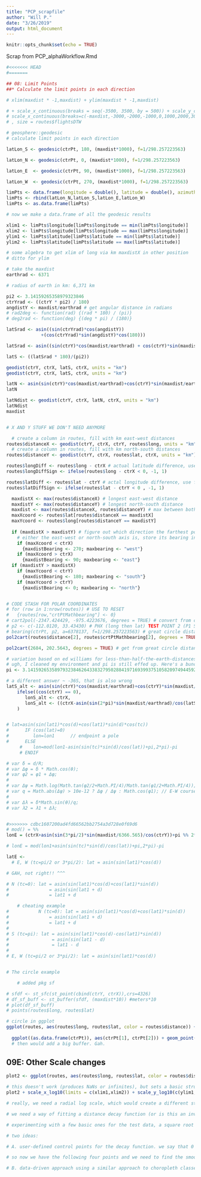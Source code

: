 ```yaml
---
title: "PCP_scrapfile"
author: "Will P."
date: "3/26/2019"
output: html_document
---
```


```r
knitr::opts_chunk$set(echo = TRUE)
```

Scrap from PCP_alphaWorkflow.Rmd
```r
#<<<<<<< HEAD
#=======

## 08: Limit Points
##* Calculate the limit points in each direction

# xlim(maxdist * -1,maxdist) + ylim(maxdist * -1,maxdist)

# + scale_x_continuous(breaks = seq(-3500, 3500, by = 500)) + scale_y_continuous(breaks = seq(-3500, 3500, by = 500)) 
# scale_x_continuous(breaks=c(-maxdist,-3000,-2000,-1000,0,1000,2000,3000,maxdist)) + scale_y_continuous(breaks=c(-maxdist,-3000,-2000,-1000,0,1000,2000,3000,maxdist))
# , size = routes$flightsDTW

# geosphere::geodesic
# calculate limit points in each direction

latLon_S <- geodesic(ctrPt, 180, (maxdist*1000), f=1/298.257223563)

latLon_N <- geodesic(ctrPt, 0, (maxdist*1000), f=1/298.257223563)

latLon_E  <- geodesic(ctrPt, 90, (maxdist*1000), f=1/298.257223563)

latLon_W  <- geodesic(ctrPt, 270, (maxdist*1000), f=1/298.257223563)

limPts <- data.frame(longitude = double(), latitude = double(), azimuth = numeric())
limPts <- rbind(latLon_N,latLon_S,latLon_E,latLon_W)
limPts <- as.data.frame(limPts)

# now we make a data.frame of all the geodesic results

xlim1 <- limPts$longitude[limPts$longitude == min(limPts$longitude)]
xlim2 <- limPts$longitude[limPts$longitude == max(limPts$longitude)]
ylim1 <- limPts$latitude[limPts$latitude == min(limPts$latitude)]
ylim2 <- limPts$latitude[limPts$latitude == max(limPts$latitude)]

# some algebra to get xlim of long via km maxdistX in other position
# ditto for ylim

# take the maxdist
earthrad <- 6371

# radius of earth in km: 6,371 km

pi2 <- 3.14159265358979323846
ctrYrad <- ((ctrY * pi2) / 180)
angdistY <- maxdist/earthrad # get angular distance in radians
# rad2deg <- function(rad) {(rad * 180) / (pi)}
# deg2rad <- function(deg) {(deg * pi) / (180)}

latSrad <- asin((sin(ctrYrad)*cos(angdistY))
             +(cos(ctrYrad)*sin(angdistY)*cos(180)))

latSrad <- asin((sin(ctrY)*cos(maxdist/earthrad) + cos(ctrY)*sin(maxdist/earthrad)*cos(180)))

latS <- ((latSrad * 180)/(pi2))

geodist(ctrY, ctrX, latS, ctrX, units = "km")
geodist(ctrY, ctrX, latS, ctrX, units = "km")

latN <- asin(sin(ctrY)*cos(maxdist/earthrad)+cos(ctrY)*sin(maxdist/earthrad))
latN

latNdist <- geodist(ctrY, ctrX, latN, ctrX, units = "km")
latNdist
maxdist


# X AND Y STUFF WE DON'T NEED ANYMORE

  # create a column in routes, fill with km east-west distances
routes$distanceX <- geodist(ctrY, ctrX, ctrY, routes$long, units = "km")  
  # create a column in routes, fill with km north-south distances
routes$distanceY <- geodist(ctrY, ctrX, routes$lat, ctrX, units = "km")  

routes$longDiff <- routes$long - ctrX # actual latitude difference, use for square plot later
routes$longDiffSign <- ifelse(routes$long - ctrX < 0, -1, 1)

routes$latDiff <- routes$lat - ctrY # actal longitude difference, use for square plot later
routes$latDiffSign <- ifelse(routes$lat - ctrY < 0 , -1, 1)

  maxdistX <- max(routes$distanceX) # longest east-west distance
  maxdistY <- max(routes$distanceY) # longest north-south distance
  maxdist <- max(routes$distanceX, routes$distanceY) # max between both axial distances
  maxXcoord <- routes$lat[routes$distanceX == maxdistX]
  maxYcoord <- routes$long[routes$distanceY == maxdistY]
  
  if (maxdistX > maxdistY) # figure out which direction the farthest point along
    # either the east-west or north-south axis is, store its bearing in text and num
    if (maxXcoord < ctrX)
      {maxdistBearing <- 270; maxbearing <- "west"}
    if (maxXcoord > ctrX)
      {maxdistBearing <- 90; maxbearing <- "east"}
  if (maxdistY > maxdistX)
    if (maxYcoord < ctrY)
      {maxdistBearing <- 180; maxbearing <- "south"}
    if (maxYcoord > ctrY)
      {maxdistBearing <- 0; maxbearing <- "north"}


# CODE STASH FOR POLAR COORDINATES
# for (row in 1:nrow(routes)) # USE TO RESET
#   {routes[row,"crtPtMathbearing"] <- 0}
# cart2pol(-2347.424429, -975.4223676, degrees = TRUE) # convert from cartesian coordinates to polar
# p2 <- c(-112.0120, 33.43430) # PHX (long then lat) TEST POINT 2 (P1 STORED ALREADY)
# bearing(ctrPt, p2, a=6378137, f=1/298.257223563) # great circle distance should be 2684
pol2cart(routes$distance[2], routes$crtPtMathbearing[2], degrees = TRUE)

pol2cart(2684, 202.5643, degrees = TRUE) # get from great circle distance and bearing back to cartesian coordinates

# variation based on ed williams for less-than-half-the-earth-distances
# ugh, I cleaned my environment and pi is still effed up. Here's a bunch of digits
pi <- 3.141592653589793238462643383279502884197169399375105820974944592307816406286 

# a different answer ~ -36S, that is also wrong
latS_alt <- asin(sin(ctrY)*cos(maxdist/earthrad)+cos(ctrY)*sin(maxdist/earthrad)*cos(2*pi))
    ifelse((cos(ctrY) == 0),
       lonS_alt <- ctrX,
       lonS_alt <- ((ctrX-asin(sin(2*pi)*sin(maxdist/earthrad)/cos(latS_alt)) + pi) %% pi) - pi
    )


# lat=asin(sin(lat1)*cos(d)+cos(lat1)*sin(d)*cos(tc))
#      IF (cos(lat)=0)
#         lon=lon1      // endpoint a pole
#      ELSE
     #    lon=mod(lon1-asin(sin(tc)*sin(d)/cos(lat))+pi,2*pi)-pi
     # ENDIF

# var δ = d/R;
# var Δφ = δ * Math.cos(θ);
# var φ2 = φ1 + Δφ;
# 
# var Δψ = Math.log(Math.tan(φ2/2+Math.PI/4)/Math.tan(φ1/2+Math.PI/4));
# var q = Math.abs(Δψ) > 10e-12 ? Δφ / Δψ : Math.cos(φ1); // E-W course becomes ill-conditioned with 0/0
# 
# var Δλ = δ*Math.sin(θ)/q;
# var λ2 = λ1 + Δλ;


#>>>>>>> cdbc1607200ad4fd66562bb2754a3d728e0f69d6
# mod() = %%
lonE = (ctrX+asin(sin(3*pi/2)*sin(maxdist/6366.565)/cos(ctrY))+pi %% 2*pi)-pi ## ARGH!

# lonE = mod(lon1+asin(sin(tc)*sin(d)/cos(lat))+pi,2*pi)-pi

latE <- 
  # E, W (tc=pi/2 or 3*pi/2): lat = asin(sin(lat1)*cos(d))

# GAH, not right!! ^^^

# N (tc=0): lat = asin(sin(lat1)*cos(d)+cos(lat1)*sin(d))
#               = asin(sin(lat1 + d)
#               = lat1 + d

    # cheating example
#           N (tc=0): lat = asin(sin(lat1)*cos(d)+cos(lat1)*sin(d))
#               = asin(sin(lat1 + d)
#               = lat1 + d
# 
# S (tc=pi): lat = asin(sin(lat1)*cos(d)-cos(lat1)*sin(d))
#                = asin(sin(lat1 - d)
#                = lat1 - d
# 
# E, W (tc=pi/2 or 3*pi/2): lat = asin(sin(lat1)*cos(d))


# The circle example

    # added pkg sf

# sfdf <- st_sfc(st_point(cbind(ctrY, ctrX)),crs=4326)
# df_sf_buff <- st_buffer(sfdf, (maxdist*10)) #meters*10
# plot(df_sf_buff) 
# points(routes$long, routes$lat)

# circle in ggplot
ggplot(routes, aes(routes$long, routes$lat, color = routes$distance)) + geom_point() + theme_bw()
  
  ggplot((as.data.frame(ctrPt)), aes(ctrPt[1], ctrPt[2])) + geom_point(color = "Orange")
  # then would add a big buffer. Gah.
```


## 09E: Other Scale changes
```r
plot2 <- ggplot(routes, aes(routes$long, routes$lat, color = routes$distance)) + geom_point() + geom_point(data = (as.data.frame(ctrPt)), aes(ctrPt[1], ctrPt[2]), color = "orange")

# this doesn't work (produces NaNs or infinites), but sets a basic structure
plot2 + scale_x_log10(limits = c(xlim1,xlim2)) + scale_y_log10(c(ylim1,ylim2))

# really, we need a radial log scale, which would create a different structure than perhaps ggplot2 can offer

# we need a way of fitting a distance decay function (or is this an inverse distance decay function technically?) to the actual data, finding what's appropriate for the patterns you're trying to show in any given set.

# experimenting with a few basic ones for the test data, a square root function looks decent. and for people who are stats/quantitative geography junkies they might already know what distance decay suits their data based on previous literature (see the Taylor piece I added to the GitHub repo for some of the space cadet thoughts on this in geography). but what if there was a more custom solution that used math, but didn't really rely on our users knowing any? CATEGORICAL MAPPING (with a great R package name: catmaps), or PSEUDOSPATIAL CHARTS.

# two ideas:

# A. user-defined control points for the decay function. we say that 0 is the origin and 1200 pixels/units is maxdist (or whatever; i chose a number divisible by three for purposes of illustration, ggplot resizes dynamically but you get the point), and since we're trying to show things that are roughly (i) close, (ii) medium, and (iii) far; ask the user: how far away would something need to be from the origin to still be considered "close" in this data set? how far away would it need to get to be considered "far"? if the user says that airports within 500 miles are close, then 500 miles of distance in any direction would give you 400 pixels/units from the origin. if they say that over 2000 miles would be far, then that tells us that 800 pixels/units from the origin is equivalent to 2000 miles of real distance.

# so now we have the following four points and we need to find the smoothest function we can to fit them: (0,0), (500,400), (2000,800), (maxdist,1200). sounds like a regression problem! which R has been known to handle once or twice before. once we have the equation figured out, we just send all our distances through it. again, radial distances and bearings would be ideal since this is another potentially earth-distorting step, but that's okay for now. replot and PROFIT.

# B. data-driven approach using a similar approach to choropleth classes; obviously equal interval is boring, but we could define classes using natural breaks or some other clustering algorithm. does this get us closer to a liquid resize? maybe, but as long as it's labeled, is it still workable?

```